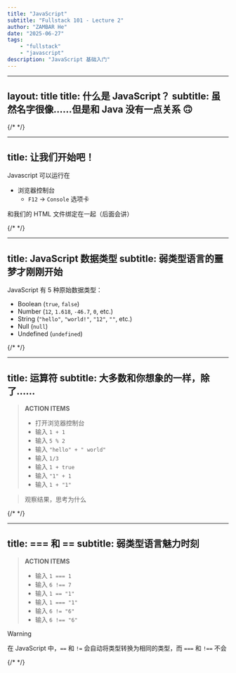 ```yaml
---
title: "JavaScript"
subtitle: "Fullstack 101 - Lecture 2"
author: "ZAMBAR He"
date: "2025-06-27"
tags: 
    - "fullstack"
    - "javascript"
description: "JavaScript 基础入门"
---
```


---
layout: title
title: 什么是 JavaScript？
subtitle: 虽然名字很像……但是和 Java 没有一点关系 🙃
---

{/*  */}

---
title: 让我们开始吧！
---

Javascript 可以运行在

- 浏览器控制台
  - `F12` -> `Console` 选项卡

和我们的 HTML 文件绑定在一起（后面会讲）

{/*  */}

---
title: JavaScript 数据类型
subtitle: 弱类型语言的噩梦才刚刚开始
---

JavaScript 有 5 种原始数据类型：
- Boolean (`true`, `false`)
- Number (`12`, `1.618`, `-46.7`, `0`, etc.)
- String (`"hello"`, `"world!"`, `"12"`, `""`, etc.)
- Null (`null`)
- Undefined (`undefined`)

{/*  */}

---
title: 运算符
subtitle: 大多数和你想象的一样，除了……
---

> **ACTION ITEMS**
>
> - 打开浏览器控制台
> - 输入 `1 + 1`
> - 输入 `5 % 2`
> - 输入 `"hello" + " world"`
> - 输入 `1/3`
> - 输入 `1 + true`
> - 输入 `"1" + 1`
> - 输入 `1 + "1"`

> 观察结果，思考为什么

{/*  */}

---
title: === 和 ==
subtitle: 弱类型语言魅力时刻
---

> **ACTION ITEMS**
>
> - 输入 `1 === 1`
> - 输入 `6 !== 7`
> - 输入 `1 == "1"`
> - 输入 `1 === "1"`
> - 输入 `6 != "6"`
> - 输入 `6 !== "6"`

> [!Warning]
>
> 在 JavaScript 中，`==` 和 `!=` 会自动将类型转换为相同的类型，而 `===` 和 `!==` 不会

{/*  */}
